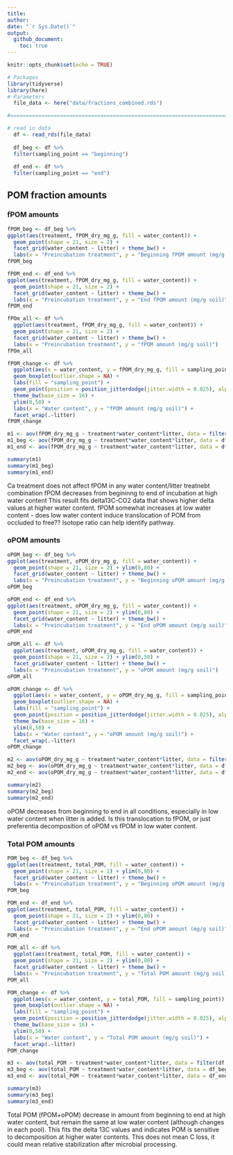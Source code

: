 ```yaml
---
title: 
author: 
date: "`r Sys.Date()`"
output: 
  github_document:
    toc: true
---
```


```r
knitr::opts_chunk$set(echo = TRUE)
```

```r
# Packages
library(tidyverse)
library(here)
# Parameters
  file_data <- here("data/fractions_combined.rds")

#===============================================================================

# read in data
  df <- read_rds(file_data)
  
  df_beg <- df %>% 
  filter(sampling_point == "beginning")  
  
  df_end <- df %>% 
  filter(sampling_point == "end") 
```

## POM fraction amounts

### fPOM amounts
```r
fPOM_beg <- df_beg %>% 
ggplot(aes(treatment, fPOM_dry_mg_g, fill = water_content)) + 
  geom_point(shape = 21, size = 2) + 
  facet_grid(water_content ~ litter) + theme_bw() +
  labs(x = "Preincubation treatment", y = "Beginning fPOM amount (mg/g soil)") 
fPOM_beg

fPOM_end <- df_end %>% 
ggplot(aes(treatment, fPOM_dry_mg_g, fill = water_content)) + 
  geom_point(shape = 21, size = 2) + 
  facet_grid(water_content ~ litter) + theme_bw() +
  labs(x = "Preincubation treatment", y = "End fPOM amount (mg/g soil)") 
fPOM_end

fPOm_all <- df %>% 
  ggplot(aes(treatment, fPOM_dry_mg_g, fill = water_content)) + 
  geom_point(shape = 21, size = 2) + 
  facet_grid(water_content ~ litter) + theme_bw() +
  labs(x = "Preincubation treatment", y = "fPOM amount (mg/g soil)") 
fPOm_all

fPOM_change <- df %>% 
  ggplot(aes(x = water_content, y = fPOM_dry_mg_g, fill = sampling_point)) +
  geom_boxplot(outlier.shape = NA) + 
  labs(fill = "sampling_point") + 
  geom_point(position = position_jitterdodge(jitter.width = 0.025), alpha = 0.3, size = 2) +
  theme_bw(base_size = 16) + 
  ylim(0,50) + 
  labs(x = "Water content", y = "fPOM amount (mg/g soil)") +
  facet_wrap(.~litter)
fPOM_change

m1 <- aov(fPOM_dry_mg_g ~ treatment*water_content*litter, data = filter(df, sampling_point != "initial"))
m1_beg <- aov(fPOM_dry_mg_g ~ treatment*water_content*litter, data = df_beg)
m1_end <- aov(fPOM_dry_mg_g ~ treatment*water_content*litter, data = df_end)

summary(m1)
summary(m1_beg)
summary(m1_end)
```

Ca treatment does not affect fPOM in any water content/litter treatnebt combination 
fPOM decreases from begininng to end of incubation at high water content 
This result fits delta13C-CO2 data that shows higher delta values at higher water content.
fPOM somewhat increases at low water content - does low water content induce translocation of POM from occluded to free?? Isotope ratio can help identify pathway.

### oPOM amounts 
```r
oPOM_beg <- df_beg %>% 
ggplot(aes(treatment, oPOM_dry_mg_g, fill = water_content)) + 
  geom_point(shape = 21, size = 2) + ylim(0,80) +
  facet_grid(water_content ~ litter) + theme_bw() +
  labs(x = "Preincubation treatment", y = "Beginning oPOM amount (mg/g soil)") 
oPOM_beg

oPOM_end <- df_end %>% 
ggplot(aes(treatment, oPOM_dry_mg_g, fill = water_content)) + 
  geom_point(shape = 21, size = 2) + ylim(0,80) + 
  facet_grid(water_content ~ litter) + theme_bw() +
  labs(x = "Preincubation treatment", y = "End oPOM amount (mg/g soil)") 
oPOM_end

oPOM_all <- df %>% 
  ggplot(aes(treatment, oPOM_dry_mg_g, fill = water_content)) + 
  geom_point(shape = 21, size = 2) + ylim(0,50) +
  facet_grid(water_content ~ litter) + theme_bw() +
  labs(x = "Preincubation treatment", y = "oPOM amount (mg/g soil)") 
oPOM_all

oPOM_change <- df %>% 
  ggplot(aes(x = water_content, y = oPOM_dry_mg_g, fill = sampling_point)) +
  geom_boxplot(outlier.shape = NA) + 
  labs(fill = "sampling_point") + 
  geom_point(position = position_jitterdodge(jitter.width = 0.025), alpha = 0.3, size = 2) +
  theme_bw(base_size = 16) + 
  ylim(0,50) + 
  labs(x = "Water content", y = "oPOM amount (mg/g soil)") +
  facet_wrap(.~litter)
oPOM_change

m2 <- aov(oPOM_dry_mg_g ~ treatment*water_content*litter, data = filter(df, sampling_point != "initial"))
m2_beg <- aov(oPOM_dry_mg_g ~ treatment*water_content*litter, data = df_beg)
m2_end <- aov(oPOM_dry_mg_g ~ treatment*water_content*litter, data = df_end)

summary(m2)
summary(m2_beg)
summary(m2_end)
```

oPOM decreases from beginning to end in all conditions, especially in low water content when litter is added. Is this translocation to fPOM, or just preferentia decomposition of oPOM vs fPOM in low water content.

### Total POM amounts

```r
POM_beg <- df_beg %>% 
ggplot(aes(treatment, total_POM, fill = water_content)) + 
  geom_point(shape = 21, size = 2) + ylim(0,80) +
  facet_grid(water_content ~ litter) + theme_bw() +
  labs(x = "Preincubation treatment", y = "Beginning oPOM amount (mg/g soil)") 
POM_beg

POM_end <- df_end %>% 
ggplot(aes(treatment, total_POM, fill = water_content)) + 
  geom_point(shape = 21, size = 2) + ylim(0,80) + 
  facet_grid(water_content ~ litter) + theme_bw() +
  labs(x = "Preincubation treatment", y = "End oPOM amount (mg/g soil)") 
POM_end

POM_all <- df %>% 
  ggplot(aes(treatment, total_POM, fill = water_content)) + 
  geom_point(shape = 21, size = 2) + ylim(0,80) +
  facet_grid(water_content ~ litter) + theme_bw() +
  labs(x = "Preincubation treatment", y = "Total POM amount (mg/g soil)") 
POM_all

POM_change <- df %>% 
  ggplot(aes(x = water_content, y = total_POM, fill = sampling_point)) +
  geom_boxplot(outlier.shape = NA) + 
  labs(fill = "sampling_point") + 
  geom_point(position = position_jitterdodge(jitter.width = 0.025), alpha = 0.3, size = 2) +
  theme_bw(base_size = 16) + 
  ylim(0,50) + 
  labs(x = "Water content", y = "Total POM amount (mg/g soil)") +
  facet_wrap(.~litter)
POM_change

m3 <- aov(total_POM ~ treatment*water_content*litter, data = filter(df, sampling_point != "initial"))
m3_beg <- aov(total_POM ~ treatment*water_content*litter, data = df_beg)
m3_end <- aov(total_POM ~ treatment*water_content*litter, data = df_end)

summary(m3)
summary(m3_beg)
summary(m3_end)
```

Total POM (fPOM+oPOM) decrease in amount from beginning to end at high water content, but remain the same at low water content (although changes in each pool). This fits the delta 13C values and indicates POM is sensitive to decomposition at higher water contents. This does not mean C loss, it could mean relative stabilization after microbial processing.
